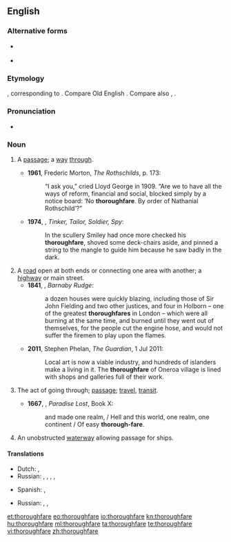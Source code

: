 {{was wotd|2011|July|6}}
==English==
===Alternative forms===
* {{l|en|thoroughfair}} {{qualifier|obsolete}}
* {{l|en|thorowfair}} {{qualifier|obsolete}}

===Etymology===
{{etyl|enm}} {{term|thurghfare|lang=enm}}, corresponding to {{compound|through|fare}}. Compare Old English {{term|þurhfaran||to go through, go over, traverse, pierce, pass through, pass beyond, transcend, penetrate|lang=ang}}. Compare also {{etyl|ang|-}} {{term|þurhfær||inner secret place|lang=ang}}, {{etyl|de|-}} {{term|Durchfahrt||passage through, thoroughfare|lang=de}}.

===Pronunciation===
*{{a|UK}} {{IPA|/ˈθʌɹəfɛː/}}

===Noun===
{{en-noun}}

# {{context|now|_|rare|_|except in phrases}} A [[passage]]; a [[way]] [[through]].
#*'''1961''', Frederic Morton, ''The Rothschilds'', p. 173:
#*:“I ask you,” cried Lloyd George in 1909. “Are we to have all the ways of reform, financial and social, blocked simply by a notice board: ‘No '''thoroughfare'''. By order of Nathanial Rothschild’?”
#*'''1974''', {{w|John Le Carré}}, ''Tinker, Tailor, Soldier, Spy'':
#*:In the scullery Smiley had once more checked his '''thoroughfare''', shoved some deck-chairs aside, and pinned a string to the mangle to guide him because he saw badly in the dark.
# A [[road]] open at both ends or connecting one area with another; a [[highway]] or main street.
#*'''1841''', {{w|Charles Dickens}}, ''Barnaby Rudge'':
#*:a dozen houses were quickly blazing, including those of Sir John Fielding and two other justices, and four in Holborn – one of the greatest '''thoroughfares''' in London – which were all burning at the same time, and burned until they went out of themselves, for the people cut the engine hose, and would not suffer the firemen to play upon the flames.
#*'''2011''', Stephen Phelan, ''The Guardian'', 1 Jul 2011:
#*:Local art is now a viable industry, and hundreds of islanders make a living in it. The '''thoroughfare''' of Oneroa village is lined with shops and galleries full of their work.
# {{obsolete}} The act of going through; [[passage]]; [[travel]], [[transit]].
#*'''1667''', {{w|John Milton}}, ''Paradise Lost'', Book X:
#*:and made one realm, / Hell and this world, one realm, one continent / Of easy '''thorough-fare'''.
# An unobstructed [[waterway]] allowing passage for ships.

====Translations====
{{trans-top|a road open at both ends, especially one with much traffic}}
* Dutch: {{t|nl|doorgangsweg|m}}, {{t|nl|doorgaande weg}}
* Russian: {{t+|ru|магистраль|f}}, {{t|ru|оживлённая дорога|f}}, {{t|ru|главная дорога|sc=Cyrl}}, {{t|ru|автомагистраль|f|sc=Cyrl}}, {{t|ru|автострада|f|sc=Cyrl}}
{{trans-mid}}
* Spanish: {{t|es|vía pública|f}}, {{t|es|vía de comunicación|f}}
{{trans-bottom}}

{{trans-top|waterway}}
{{trans-mid}}
* Russian: {{t|ru|водный путь|sc=Cyrl}}, {{t|ru|канал|m|sc=Cyrl}}, {{t|ru|водная магистраль|sc=Cyrl}}
{{trans-bottom}}

[[et:thoroughfare]]
[[eo:thoroughfare]]
[[io:thoroughfare]]
[[kn:thoroughfare]]
[[hu:thoroughfare]]
[[ml:thoroughfare]]
[[ta:thoroughfare]]
[[te:thoroughfare]]
[[vi:thoroughfare]]
[[zh:thoroughfare]]